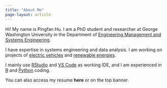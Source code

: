 ```yaml
---
title: "About Me"
page-layout: article
---
```


Hi! My name is Pingfan Hu. I am a PhD student and researcher at George Washington University in the Department of [Engineering Management and Systems Engineering](https://www.emse.seas.gwu.edu).

I have expertise in systems engineering and data analysis. I am working on projects of [electric vehicles](https://pingfan.quarto.pub/pev-project/) and [renewable energies](https://pingfan.quarto.pub/emse-6572-final-project/).

I mainly use [RStudio](https://posit.co/download/rstudio-desktop/) and [VS Code](https://code.visualstudio.com) as working IDE, and I am experienced in [R](https://www.r-project.org) and [Python](https://www.python.org) coding.

You can also access my resume **here** or on the top banner.
